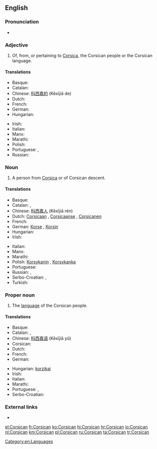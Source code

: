 ==English==
{{interwiktionary|code=co}}
{{wikipedia}}

===Pronunciation===
* {{audio|en-us-Corsican.ogg|Audio (US)}}

===Adjective===
{{en-adj|-}}

# Of, from, or pertaining to [[Corsica]], the Corsican people or the Corsican language.

====Translations====
{{trans-top|of, from, or pertaining to Corsica}}
* Basque: {{t-|eu|korsikar}}
* Catalan: {{t+|ca|cors}}
* Chinese: [[科西嘉的]] (Kēxījiā de)
* Dutch: {{t+|nl|Corsicaans}}
* French: {{t+|fr|corse}}
* German: {{t-|de|korsisch}}
* Hungarian: {{t+|hu|korzikai}}
{{trans-mid}}
* Irish: {{t-|ga|Corsacach}}
* Italian: {{t+|it|corso}}
* Manx: {{t-|gv|Corsickagh}}
* Marathi: {{t-|mr|कॉर्सिकन|tr=kǒrsikana|sc=Deva}}
* Polish: {{t+|pl|korsykański|m}}
* Portuguese: {{t+|pt|córsico|m}}, {{t+|pt|corso|m}}
* Russian: {{t+|ru|корсиканский|sc=Cyrl}}
{{trans-bottom}}

===Noun===
{{en-noun}}

# A person from [[Corsica]] or of Corsican descent.

====Translations====
{{trans-top|person from Corsica or of Corsican descent}}
* Basque: {{t-|eu|korsikar}}
* Catalan: {{t+|ca|cors|m}}, {{t+|ca|corsa|f}}
* Chinese: [[科西嘉人]] (Kēxījiā rén)
* Dutch: [[Corsicaan]] {{g|m}}, [[Corsicaanse]] {{g|f}}, [[Corsicanen]] {{g|p}}
* French: {{t+|fr|Corse|m|f}}
* German: [[Korse]] {{g|m}}, [[Korsin]] {{g|f}}
* Hungarian: {{t+|hu|korzikai}}
* Irish: {{t-|ga|Corsacach|m}}
{{trans-mid}}
* Italian: {{t+|it|corso}}
* Manx: {{t-|gv|Corsickagh|m}}
* Marathi: {{t-|mr|कॉर्सिकन|tr=kǒrsikana|sc=Deva}}
* Polish: [[Korsykanin]] {{g|m}}, [[Korsykanka]] {{g|f}}
* Portuguese: {{t+|pt|córsico|m}}
* Russian: {{t+|ru|корсиканец|m|sc=Cyrl}},  {{t+|ru|корсиканка|f|sc=Cyrl}}
* Serbo-Croatian: {{t-|sh|Korzikanac|m}}, {{t-|sh|Korzikanka|f}}
* Turkish: {{t-|tr|Korsikalı}}
{{trans-bottom}}

===Proper noun===
{{en-proper noun}}

# The [[language]] of the Corsican people.

====Translations====
{{trans-top|language}}
* Basque: {{t+|eu|korsikera}}
* Catalan: {{t+|ca|cors|m}}, {{t+|ca|corsa|f}}
* Chinese: [[科西嘉语]] (Kēxījiā yǔ)
* Corsican: {{t-|co|Corsu}}
* Dutch: {{t+|nl|Corsicaans|n}}
* French: {{t+|fr|corse|m}}
* German: {{t+|de|Korsisch|n}}
{{trans-mid}}
* Hungarian: [[korzikai]]
* Irish: {{t-|ga|Corsaicis|f}}
* Italian: {{t+|it|corso}}
* Marathi: {{t-|mr|कॉर्सिकन|f|tr=kǒrsikana|sc=Deva}}
* Portuguese: {{t+|pt|córsico|m}}, {{t+|pt|corso|m}}
* Serbo-Croatian: {{t-|sh|korzički}}
{{trans-bottom}}

===External links===
* {{ISO 639|link=Ethnologue|1code=co|code=cos}}

[[Category:en:Languages]]

[[el:Corsican]]
[[fr:Corsican]]
[[ko:Corsican]]
[[hi:Corsican]]
[[hr:Corsican]]
[[io:Corsican]]
[[nl:Corsican]]
[[km:Corsican]]
[[pl:Corsican]]
[[ru:Corsican]]
[[ta:Corsican]]
[[tr:Corsican]]
